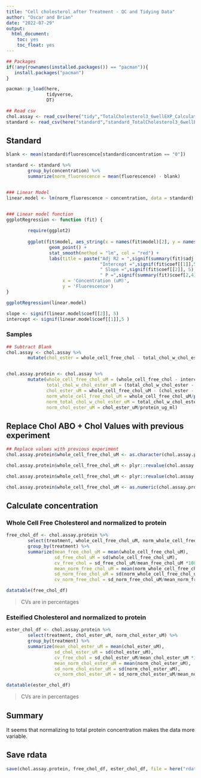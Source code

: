 ```yaml
---
title: "Cell cholesterol after Treatment - QC and Tidying Data"
author: "Oscar and Brian"
date: "2022-07-29"
output:
  html_document:
    toc: yes
    toc_float: yes
---
```



```r
## Packages
if(!any(rownames(installed.packages()) == "pacman")){
   install.packages("pacman")
}

pacman::p_load(here,
               tidyverse,
               DT)
```



```r
## Read csv
chol.assay <- read_csv(here("tidy","TotalCholesterol3_6wellEXP_Calculations_15.junio.2022_OMMH_forBrian.csv"))
standard <- read_csv(here("standard","standard_TotalCholesterol3_6wellEXP_Calculations_15.junio.2022_OMMH_forBrian.csv"))
```


## Standard
```r
blank <- mean(standard$fluorescence[standard$concentration == "0"])

standard <- standard %>%
        group_by(concentration) %>%
        summarize(norm_fluorescence = mean(fluorescence) - blank) 


### Linear Model
linear.model <- lm(norm_fluorescence ~ concentration, data = standard)


### Linear model function
ggplotRegression <- function (fit) {
        
        require(ggplot2)
        
        ggplot(fit$model, aes_string(x = names(fit$model)[2], y = names(fit$model)[1])) + 
                geom_point() +
                stat_smooth(method = "lm", col = "red") +
                labs(title = paste("Adj R2 = ",signif(summary(fit)$adj.r.squared, 5),
                                   "Intercept =",signif(fit$coef[[1]],5 ),
                                   " Slope =",signif(fit$coef[[2]], 5),
                                   " P =",signif(summary(fit)$coef[2,4], 5)), 
                     x = 'Concentration (uM)',
                     y = 'Fluorescence')
}

ggplotRegression(linear.model)

slope <- signif(linear.model$coef[[2]], 5)
intercept <- signif(linear.model$coef[[1]],5 )
```

### Samples
```r
## Subtract Blank
chol.assay <- chol.assay %>%
        mutate(chol_ester = whole_cell_free_chol - total_chol_w_chol_ester)


chol.assay.protein <- chol.assay %>%
        mutate(whole_cell_free_chol_uM = (whole_cell_free_chol - intercept- blank)/slope,
               total_chol_w_chol_ester_uM = (total_chol_w_chol_ester - intercept- blank)/slope,
               chol_ester_uM = whole_cell_free_chol_uM - (chol_ester - intercept- blank)/slope,
               norm_whole_cell_free_chol_uM = whole_cell_free_chol_uM/protein_ug_ml,
               norm_total_chol_w_chol_ester_uM = total_chol_w_chol_ester_uM/protein_ug_ml,
               norm_chol_ester_uM = chol_ester_uM/protein_ug_ml)

```

## Replace Chol ABO + Chol Values with previous experiment
```r
## Replace values with previous experiment
chol.assay.protein$whole_cell_free_chol_uM <- as.character(chol.assay.protein$whole_cell_free_chol_uM)

chol.assay.protein$whole_cell_free_chol_uM <- plyr::revalue(chol.assay.protein$whole_cell_free_chol_uM, c("6.66595385481148" = "8.828165984"))

chol.assay.protein$whole_cell_free_chol_uM <- plyr::revalue(chol.assay.protein$whole_cell_free_chol_uM, c("6.47290482324653" = "8.56930081"))

chol.assay.protein$whole_cell_free_chol_uM <- as.numeric(chol.assay.protein$whole_cell_free_chol_uM)


```

## Calculate concentration

### Whole Cell Free Cholesterol and normalized to protein
```r
free_chol_df <- chol.assay.protein %>%
        select(treatment, whole_cell_free_chol_uM, norm_whole_cell_free_chol_uM) %>%
        group_by(treatment) %>%
        summarize(mean_free_chol_uM = mean(whole_cell_free_chol_uM),
                  sd_free_chol_uM = sd(whole_cell_free_chol_uM),
                  cv_free_chol = sd_free_chol_uM/mean_free_chol_uM *100,
                  mean_norm_free_chol_uM = mean(norm_whole_cell_free_chol_uM),
                  sd_norm_free_chol_uM = sd(norm_whole_cell_free_chol_uM),
                  cv_norm_free_chol = sd_norm_free_chol_uM/mean_norm_free_chol_uM*100)

datatable(free_chol_df)
```

> CVs are in percentages 

### Esteified Cholesterol and normalized to protein

```r
ester_chol_df <- chol.assay.protein %>%
        select(treatment, chol_ester_uM, norm_chol_ester_uM) %>%
        group_by(treatment) %>%
        summarize(mean_chol_ester_uM = mean(chol_ester_uM),
                  sd_chol_ester_uM = sd(chol_ester_uM),
                  cv_free_chol = sd_chol_ester_uM/mean_chol_ester_uM *100,
                  mean_norm_chol_ester_uM = mean(norm_chol_ester_uM),
                  sd_norm_chol_ester_uM = sd(norm_chol_ester_uM),
                  cv_norm_chol_ester_uM = sd_norm_chol_ester_uM/mean_norm_chol_ester_uM*100)

datatable(ester_chol_df)
```

> CVs are in percentages 

## Summary

It seems that normalizing to total protein concentration makes the data more variable.

## Save rdata
```r
save(chol.assay.protein, free_chol_df, ester_chol_df, file = here("rdata","cholesterol_tidy.rdata"))
```


